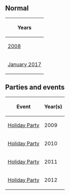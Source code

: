 {{CPW|Captain's Quarters}}

==Normal==
<center>
{|class="wikitable" border="1"
!Years
|-
|[[Media:RoomsShipquarters.swf|2008]]
|-
|[[Media:RoomsShipquarters-January2017.swf|January 2017]]
|}
</center>

==Parties and events==
<center>
{|class="wikitable" border="1"
!Event
!Year(s)
|-
|[http://archives.clubpenguinwiki.info/swf.cpcheats.info/rooms/2009/christmas_december_2009/main_party/rooms/shipquarters.swf Holiday Party]||2009
|-
|[[Media:HolidayParty2010ShipQuarters.swf|Holiday Party]]||2010
|-
|[[Media:HolidayParty2011ShipQuarters.swf|Holiday Party]]||2011
|-
|[[Media:HolidayParty2012ShipQuarters.swf|Holiday Party]]||2012
|}
</center>

{{Places}}